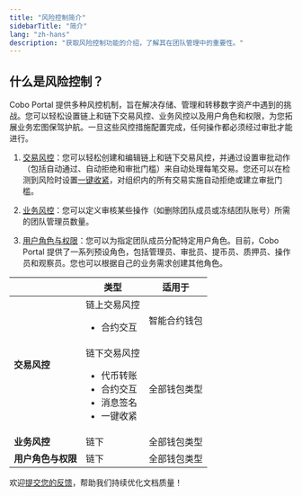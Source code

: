 ```yaml
---
title: "风险控制简介"
sidebarTitle: "简介"
lang: "zh-hans"
description: "获取风险控制功能的介绍，了解其在团队管理中的重要性。"
---
```


## 什么是风险控制？

Cobo Portal 提供多种风控机制，旨在解决存储、管理和转移数字资产中遇到的挑战。您可以轻松设置链上和链下交易风控、业务风控以及用户角色和权限，为您拓展业务宏图保驾护航。一旦这些风控措施配置完成，任何操作都必须经过审批才能进行。

1. [交易风控](/cn/portal/risk-controls/tx-policies-overview)：您可以轻松创建和编辑链上和链下交易风控，并通过设置审批动作（包括自动通过、自动拒绝和审批门槛）来自动处理每笔交易。您还可以在检测到风险时设置[一键收紧](/cn/portal/risk-controls/manage-emergency-policy)，对组织内的所有交易实施自动拒绝或建立审批门槛。

2. [业务风控](/cn/portal/organization/governance-intro)：您可以定义审核某些操作（如删除团队成员或冻结团队账号）所需的团队管理员数量。

3. [用户角色与权限](/cn/portal/organization/roles-and-permissions)：您可以为指定团队成员分配特定用户角色。目前，Cobo Portal 提供了一系列预设角色，包括管理员、审批员、提币员、质押员、操作员和观察员。您也可以根据自己的业务需求创建其他角色。


<table className="table">
  <thead>
    <tr>
      <th></th>
      <th>类型</th>
      <th>适用于</th>
    </tr>
  </thead>
  <tbody>
    <tr>
      <td rowSpan="2"><strong>交易风控</strong></td>
      <td>链上交易风控<ul><li>合约交互</li></ul></td>
      <td>智能合约钱包</td>
    </tr>
    <tr>
      <td>链下交易风控<ul><li>代币转账</li><li>合约交互</li><li>消息签名</li><li>一键收紧</li></ul></td>
      <td>全部钱包类型</td>
    </tr>
    <tr>
      <td><strong>业务风控</strong></td>
      <td>链下</td>
      <td>全部钱包类型</td>
    </tr>
    <tr>
      <td><strong>用户角色与权限</strong></td>
      <td>链下</td>
      <td>全部钱包类型</td>
    </tr>
  </tbody>
</table>

<Tip>欢迎[提交您的反馈](https://forms.zohopublic.com/cobo/form/DocumentFeedbackForm/formperma/QvLOhxJv1_JMsJ-1dleZ8Itb_7rzN-LtgvsDdxosoVI?referrername=manuals)，帮助我们持续优化文档质量！</Tip>